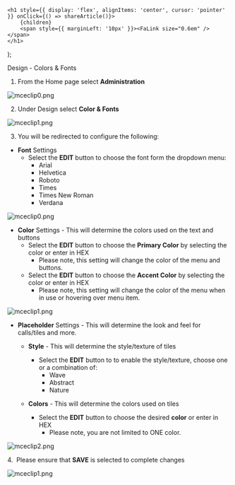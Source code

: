 

    <h1 style={{ display: 'flex', alignItems: 'center', cursor: 'pointer' }} onClick={() => shareArticle()}>
        {children} 
        <span style={{ marginLeft: '10px' }}><FaLink size="0.6em" /></span>
    </h1>
);

<ToastContainer />

<ClickableTitle>Design - Colors & Fonts</ClickableTitle>




1. From the Home page select **Administration**


![mceclip0.png](../../../resources/article-images/4412988191763-Design-Colors-Fonts_1.png)


2. Under Design select **Color & Fonts**


![mceclip1.png](../../../resources/article-images/4412988191763-Design-Colors-Fonts_2.png)


3. You will be redirected to configure the following:


* **Font** Settings
	+ Select the **EDIT** button to choose the font form the dropdown menu:
		- Arial
		- Helvetica
		- Roboto
		- Times
		- Times New Roman
		- Verdana


![mceclip0.png](../../../resources/article-images/4412988191763-Design-Colors-Fonts_3.png)


* **Color** Settings - This will determine the colors used on the text and buttons
	+ Select the **EDIT** button to choose the **Primary Color** by selecting the color or enter in HEX
		- Please note, this setting will change the color of the menu and buttons.
	+ Select the **EDIT** button to choose the **Accent Color** by selecting the color or enter in HEX
		- Please note, this setting will change the color of the menu when in use or hovering over menu item.


![mceclip1.png](../../../resources/article-images/4412988191763-Design-Colors-Fonts_4.png)


* **Placeholder** Settings - This will determine the look and feel for calls/tiles and more.
	+ **Style** - This will determine the style/texture of tiles
		- Select the **EDIT** button to to enable the style/texture, choose one or a combination of:
			* Wave
			* Abstract
			* Nature
	+ **Colors** - This will determine the colors used on tiles  
	
		- Select the **EDIT** button to choose the desired **color** or enter in HEX
			* Please note, you are not limited to ONE color.


![mceclip2.png](../../../resources/article-images/4412988191763-Design-Colors-Fonts_5.png)


4.  Please ensure that **SAVE** is selected to complete changes


![mceclip1.png](../../../resources/article-images/4412988191763-Design-Colors-Fonts_6.png)



